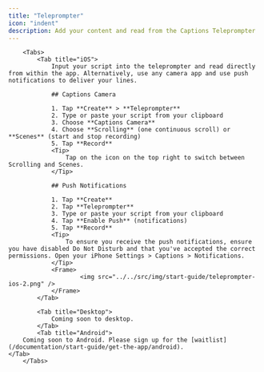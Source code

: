 ```yaml
---
title: "Teleprompter"
icon: "indent"
description: Add your content and read from the Captions Teleprompter
---
```


        <Tabs>
            <Tab title="iOS">
                Input your script into the teleprompter and read directly from within the app. Alternatively, use any camera app and use push notifications to deliver your lines.

                ## Captions Camera

                1. Tap **Create** > **Teleprompter**
                2. Type or paste your script from your clipboard
                3. Choose **Captions Camera**
                4. Choose **Scrolling** (one continuous scroll) or **Scenes** (start and stop recording)
                5. Tap **Record**
                <Tip>
                    Tap on the icon on the top right to switch between Scrolling and Scenes.
                </Tip>
                
                ## Push Notifications

                1. Tap **Create**
                2. Tap **Teleprompter**
                3. Type or paste your script from your clipboard
                4. Tap **Enable Push** (notifications)
                5. Tap **Record**
                <Tip>
                    To ensure you receive the push notifications, ensure you have disabled Do Not Disturb and that you've accepted the correct permissions. Open your iPhone Settings > Captions > Notifications.
                </Tip>
                <Frame>
                        <img src="../../src/img/start-guide/teleprompter-ios-2.png" />
                </Frame>
            </Tab>

            <Tab title="Desktop">
                Coming soon to desktop.
            </Tab>
            <Tab title="Android">
        Coming soon to Android. Please sign up for the [waitlist](/documentation/start-guide/get-the-app/android).
    </Tab>
        </Tabs>